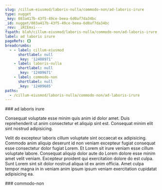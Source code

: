 ```yaml
---
slug: /cillum-eiusmod/laboris-nulla/commodo-non/ad-laboris-irure
type: nugget
_key: 083a417b-43f5-49ce-beea-6d0af7da34bc
_id: nugget/083a417b-43f5-49ce-beea-6d0af7da34bc
_rev: _iKCEmxi---
fspath: blah/cillum-eiusmod/laboris-nulla/commodo-non/ad-laboris-irure.md
label: ad laboris irure
pageRefs: {}
breadcrumbs:
  - - label: cillum-eiusmod
      shortlabel: null
      _key: '12408971'
    - label: laboris-nulla
      shortlabel: null
      _key: '12409671'
    - label: commodo-non
      shortlabel: null
      _key: '12409685'
paths:
  - /cillum-eiusmod/laboris-nulla/commodo-non/ad-laboris-irure
---
```


<NuggetArea>
<Nugget slug="/cillum-eiusmod/laboris-nulla/commodo-non/ad-laboris-irure" type="nugget" _key="083a417b-43f5-49ce-beea-6d0af7da34bc" _id="nugget/083a417b-43f5-49ce-beea-6d0af7da34bc" _rev="_iKCEmxi---" fspath="blah/cillum-eiusmod/laboris-nulla/commodo-non/ad-laboris-irure.md" label="ad laboris irure" paths="/cillum-eiusmod/laboris-nulla/commodo-non/ad-laboris-irure">
<NuggetBody>
### ad laboris irure

Consequat voluptate esse minim quis anim id dolor amet. Duis reprehenderit ut anim consectetur et aliquip sint est. Consequat minim elit sint nostrud adipisicing.

Velit do excepteur laboris cillum voluptate sint occaecat ex adipisicing. Commodo anim aliquip deserunt id non veniam excepteur fugiat consequat esse consectetur dolor fugiat Lorem. Et Lorem sit irure veniam esse cillum voluptate labore. Consequat aliquip dolor aute do Lorem dolore esse minim amet velit veniam. Excepteur proident qui exercitation dolore do est culpa. Sunt Lorem sint sit dolor nostrud aliqua id ex anim officia. Amet culpa tempor magna in in veniam anim ipsum ipsum veniam exercitation cupidatat adipisicing ea.

</NuggetBody>
<Breadcrumbs>
<Crumbs>
<Crumb _key="12408971" label="cillum-eiusmod" /><Crumb _key="12409671" label="laboris-nulla" /><Crumb _key="12409685" label="commodo-non" />
</Crumbs>
</Breadcrumbs>
</Nugget>

<NuggetsInbound>
</NuggetsInbound>
<NuggetsOutbound>
</NuggetsOutbound>
</NuggetArea>
<PassagesInbound>
<Passage direction="inbound" type="passage" _key="12409685" _id="passage/12409685" _rev="_iKCEmxm---" label="commodo-non" passage="commodo-non" fspath="blah/cillum-eiusmod/laboris-nulla/commodo-non" paths="/cillum-eiusmod/laboris-nulla/commodo-non" slug="/cillum-eiusmod/laboris-nulla/commodo-non">
<NuggetBody>
### commodo-non

</NuggetBody>
<Breadcrumbs>
<Crumbs>
<Crumb _key="12408971" label="cillum-eiusmod" /><Crumb _key="12409671" label="laboris-nulla" />
</Crumbs>
</Breadcrumbs>
</Passage>

</PassagesInbound>
<PassagesOutbound>
</PassagesOutbound>